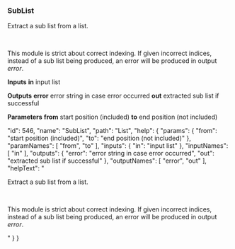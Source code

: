 ### SubList

Extract a sub list from a list.  

   

This module is strict about correct indexing. If given incorrect indices, instead of a sub list being produced, an error will be produced in output *error*.

**Inputs**
**in**
input list


**Outputs**
**error**
error string in case error occurred
**out**
extracted sub list if successful


**Parameters**
**from**
start position (included)
**to**
end position (not included)


  "id": 546,
  "name": "SubList",
  "path": "List",
  "help": {
    "params": {
      "from": "start position (included)",
      "to": "end position (not included)"
    },
    "paramNames": [
      "from",
      "to"
    ],
    "inputs": {
      "in": "input list"
    },
    "inputNames": [
      "in"
    ],
    "outputs": {
      "error": "error string in case error occurred",
      "out": "extracted sub list if successful"
    },
    "outputNames": [
      "error",
      "out"
    ],
    "helpText": "<p>Extract a sub&nbsp;list from a list.</p><p>&nbsp;</p><p>This&nbsp;module is strict&nbsp;about correct indexing. If given incorrect indices, instead of a sub list being produced,&nbsp;an error will be produced in output <em>error</em>.&nbsp;</p>"
  }
}
